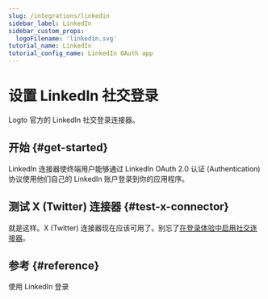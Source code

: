 ```yaml
---
slug: /integrations/linkedin
sidebar_label: LinkedIn
sidebar_custom_props:
  logoFilename: 'linkedin.svg'
tutorial_name: LinkedIn
tutorial_config_name: LinkedIn OAuth app
---
```




# 设置 LinkedIn 社交登录

Logto 官方的 LinkedIn 社交登录连接器。

<GuideTip />

## 开始 \{#get-started}

LinkedIn 连接器使终端用户能够通过 LinkedIn OAuth 2.0 认证 (Authentication) 协议使用他们自己的 LinkedIn 账户登录到你的应用程序。

<Integration />

## 测试 X (Twitter) 连接器 \{#test-x-connector}

就是这样。X (Twitter) 连接器现在应该可用了。别忘了[在登录体验中启用社交连接器](/connectors/social-connectors/#enable-social-sign-in)。

## 参考 \{#reference}

<Url href="https://learn.microsoft.com/en-us/linkedin/consumer/integrations/self-serve/sign-in-with-linkedin">
  使用 LinkedIn 登录
</Url>
